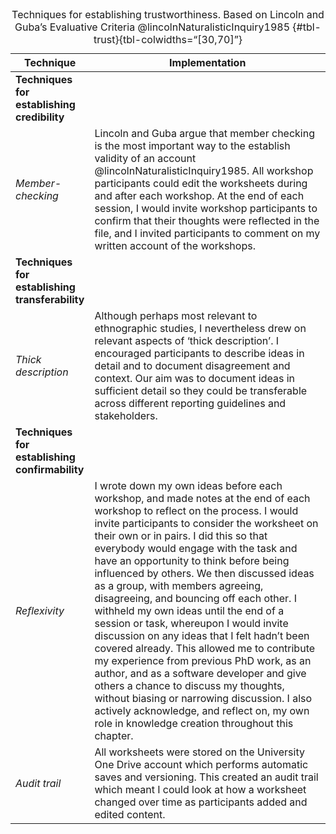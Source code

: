 **Technique**                                   | Implementation
------------------------------------------------|-----------------------------------------------------------------------------------------------------------------------------------------------------------------------------------------------------------------------------------------------------------------------------------------------------------------------------------------------------------------------------------------------------------------------------------------------------------------------------------------------------------------------------------------------------------------------------------------------------------------------------------------------------------------------------------------
**Techniques for establishing credibility**     |
*Member-checking*                               | Lincoln and Guba argue that member checking is the most important way to the establish validity of an account @lincolnNaturalisticInquiry1985. All workshop participants could edit the worksheets during and after each workshop. At the end of each session, I would invite workshop participants to confirm that their thoughts were reflected in the file, and I invited participants to comment on my written account of the workshops.
**Techniques for establishing transferability** |
*Thick description*                             | Although perhaps most relevant to ethnographic studies, I nevertheless drew on relevant aspects of ‘thick description’. I encouraged participants to describe ideas in detail and to document disagreement and context. Our aim was to document ideas in sufficient detail so they could be transferable across different reporting guidelines and stakeholders.
**Techniques for establishing confirmability**  |
*Reflexivity*                                   | I wrote down my own ideas before each workshop, and made notes at the end of each workshop to reflect on the process. I would invite participants to consider the worksheet on their own or in pairs. I did this so that everybody would engage with the task and have an opportunity to think before being influenced by others. We then discussed ideas as a group, with members agreeing, disagreeing, and bouncing off each other. I withheld my own ideas until the end of a session or task, whereupon I would invite discussion on any ideas that I felt hadn't been covered already. This allowed me to contribute my experience from previous PhD work, as an author, and as a software developer and give others a chance to discuss my thoughts, without biasing or narrowing discussion.  I also actively acknowledge, and reflect on, my own role in knowledge creation throughout this chapter.
*Audit trail*                                   | All worksheets were stored on the University One Drive account which performs automatic saves and versioning. This created an audit trail which meant I could look at how a worksheet changed over time as participants added and edited content.


: Techniques for establishing trustworthiness. Based on Lincoln and Guba's Evaluative Criteria @lincolnNaturalisticInquiry1985 {#tbl-trust}{tbl-colwidths="[30,70]"}

<!-- |**Techniques for establishing dependability**|
|Inquiry audit Could do #ASK. "External audits involve having a researcher not involved in the research process examine both the process and product of the research study.  The purpose is to evaluate the accuracy and evaluate whether or not the findings, interpretations and conclusions are supported by the data."| -->

<!-- 
   * Data reduction and analysis products - including summaries such as condensed notes, unitized informaiton and quantitative summaries and theoretical notes
    * Data reconstruction and synthesis products - including structure of categories (themes, definitions, and relationships), findings and conclusions and a final report including connections to existing literatures and an integration of concepts, relationships, and interpretations

" Definition

This is when data, analytic categories, interpretations and conclusions are tested with members of those groups from whom the data were originally obtained.

This can be done both formally and informally as opportunities for member checks may arise during the normal course of observation and conversation.

Typically, member checking is viewed as a technique for establishing to the validity of an account. 

Lincoln and Guba posit that this is the most crucial technique for establishing credibility.  However, this technique is controversial.

"

* Peer debriefing

Definition

"It is a process of exposing oneself to a disinterested peer in a manner paralleling an analytical sessions and for the purpose of exploring aspects of the inquiry that might otherwise remain only implicit within the inquirer's mind" (Lincoln & Guba, 1985, p. 308)

Purpose of debriefing

through analytical probing a debriefer can help uncover taken for granted biases, perspectives and assumptions on the researcher's part
through this process the researcher can become aware of his/her posture toward data and analysis
this is an opportunity to test and defend emergent hypotheses and see if they seem reasonable and plausible to a disinterested debriefer
provide the researcher with an opportunity for catharsis

Not done: 

* Prolonged Engagement
* Persistent Observation
* Triangulation
* Peer debriefing
* Negative case analysis
* Referential adequacy

kept personal notes 
* Reflexivity: "Reflexivity is an attitude of attending systematically to the context of knowledge construction, especially to the effect of the researcher, at every step of the research process. 

"A researcher's background and position will affect what they choose to investigate, the angle of investigation, the methods judged most adequate for this purpose, the findings considered most appropriate, and the framing and communication of conclusions" (Malterud, 2001, p. 483-484).

The perspective or position of the researcher shapes all research - quantitative, qualitative, even laboratory science."

Not done: 
* triangulation - not done. 
* Confirmability audit (basically same as inquiry audit) -->